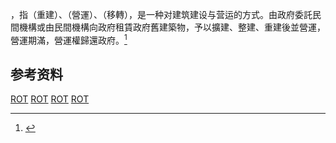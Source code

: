 {{expand|time=2015-05-07T05:30:52+00:00}}
{{地区用词2|zh-hk=重建－營運－轉移模式 |zh-tw=民間重建營運後移轉模式 |equiv-mo=hk|as=稱為|before='''|after='''|start=（{{lang-en|Reconstruction–Operation–Transfer}}，[[縮寫|縮寫]]：{{lang|en|'''ROT'''}}），|end=}}，指{{lang|en|Reconstruction}}（重建）、{{lang|en|Operation}}（營運）、{{lang|en|Transfer}}（移轉），是一种对建筑建设与营运的方式。由政府委託民間機構或由民間機構向政府租賃政府舊建築物，予以擴建、整建、重建後並營運，營運期滿，營運權歸還政府。<ref>{{cite news|title=〈北部〉民間機構參與公共建設BOT、BOO、ROT、OT案區別|url=http://news.ltn.com.tw/news/local/paper/302602|accessdate=2016-05-21|agency=自由時報|date=2009-05-12|archive-date=2016-06-09|archive-url=https://web.archive.org/web/20160609004049/http://news.ltn.com.tw/news/local/paper/302602|dead-url=no}}</ref>
==参考资料==
{{reflist}}
{{经济学小作品}}
[[Category:公共經濟學|ROT]]
[[Category:公共行政|ROT]]
[[Category:基礎設施投資|ROT]]
[[Category:政府和社會資本合作|ROT]]